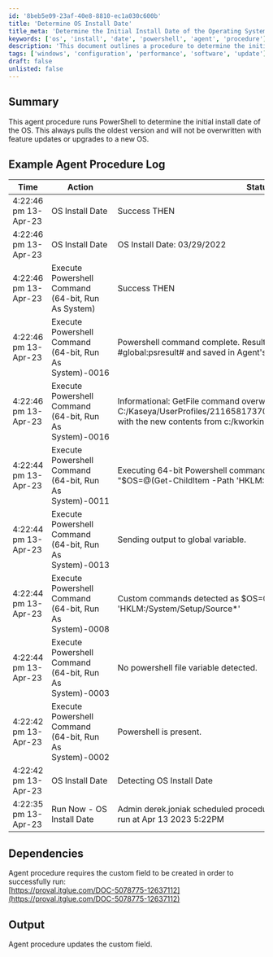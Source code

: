 ```yaml
---
id: '8beb5e09-23af-40e8-8810-ec1a030c600b'
title: 'Determine OS Install Date'
title_meta: 'Determine the Initial Install Date of the Operating System'
keywords: ['os', 'install', 'date', 'powershell', 'agent', 'procedure']
description: 'This document outlines a procedure to determine the initial install date of the operating system using PowerShell. It provides a detailed example of the agent procedure log, dependencies required for execution, and the expected output of the procedure.'
tags: ['windows', 'configuration', 'performance', 'software', 'update']
draft: false
unlisted: false
---
```

## Summary

This agent procedure runs PowerShell to determine the initial install date of the OS. This always pulls the oldest version and will not be overwritten with feature updates or upgrades to a new OS.

## Example Agent Procedure Log

| Time                     | Action                                           | Status                                               | User          |
|--------------------------|--------------------------------------------------|-----------------------------------------------------|---------------|
| 4:22:46 pm 13-Apr-23    | OS Install Date                                  | Success THEN                                        | derek.joniak  |
| 4:22:46 pm 13-Apr-23    | OS Install Date                                  | OS Install Date: 03/29/2022                         | derek.joniak  |
| 4:22:46 pm 13-Apr-23    | Execute Powershell Command (64-bit, Run As System) | Success THEN                                        | derek.joniak  |
| 4:22:46 pm 13-Apr-23    | Execute Powershell Command (64-bit, Run As System)-0016 | Powershell command complete. Results returned to global variable #global:psresult# and saved in Agent's Documents tab of server. | derek.joniak  |
| 4:22:46 pm 13-Apr-23    | Execute Powershell Command (64-bit, Run As System)-0016 | Informational: GetFile command overwrote the server file C:/Kaseya/UserProfiles/211658173702177/GetFiles/../docs/psoutput.txt with the new contents from c:/kworking/psoutput.txt in THEN step 3. | derek.joniak  |
| 4:22:44 pm 13-Apr-23    | Execute Powershell Command (64-bit, Run As System)-0011 | Executing 64-bit Powershell command as System: "" -command "$OS=@(Get-ChildItem -Path 'HKLM:/System/Setup/Source*' | ForEach-Object \{Get-ItemProperty -Path Registry::$_})+@(Get-ItemProperty 'HKLM:/SOFTWARE/Microsoft/Windows NT/CurrentVersion')|Select-Object @\{Name='InstallDate';Expression=\{[timezone]::CurrentTimeZone.ToLocalTime(([datetime]'1/1/1970').AddSeconds($_.InstallDate))}}|Sort-Object "InstallDate";$OS[0].InstallDate.ToString('MM/dd/yyyy');" >"c:/kworking/psoutputtmp.txt" | derek.joniak  |
| 4:22:44 pm 13-Apr-23    | Execute Powershell Command (64-bit, Run As System)-0013 | Sending output to global variable.                   | derek.joniak  |
| 4:22:44 pm 13-Apr-23    | Execute Powershell Command (64-bit, Run As System)-0008 | Custom commands detected as $OS=@(Get-ChildItem -Path 'HKLM:/System/Setup/Source*' | ForEach-Object \{Get-ItemProperty -Path Registry::$_})+@(Get-ItemProperty 'HKLM:/SOFTWARE/Microsoft/Windows NT/CurrentVersion')|Select-Object @\{Name='InstallDate';Expression=\{[timezone]::CurrentTimeZone.ToLocalTime(([datetime]'1/1/1970').AddSeconds($_.InstallDate))}}|Sort-Object "InstallDate";$OS[0].InstallDate.ToString('MM/dd/yyyy'); | derek.joniak  |
| 4:22:44 pm 13-Apr-23    | Execute Powershell Command (64-bit, Run As System)-0003 | No powershell file variable detected.                | derek.joniak  |
| 4:22:42 pm 13-Apr-23    | Execute Powershell Command (64-bit, Run As System)-0002 | Powershell is present.                               | derek.joniak  |
| 4:22:42 pm 13-Apr-23    | OS Install Date                                  | Detecting OS Install Date                            | derek.joniak  |
| 4:22:35 pm 13-Apr-23    | Run Now - OS Install Date                        | Admin derek.joniak scheduled procedure Run Now - OS Install Date to run at Apr 13 2023 5:22PM | derek.joniak  |

## Dependencies

Agent procedure requires the custom field to be created in order to successfully run:  
[https://proval.itglue.com/DOC-5078775-12637112](https://proval.itglue.com/DOC-5078775-12637112)

## Output

Agent procedure updates the custom field.












